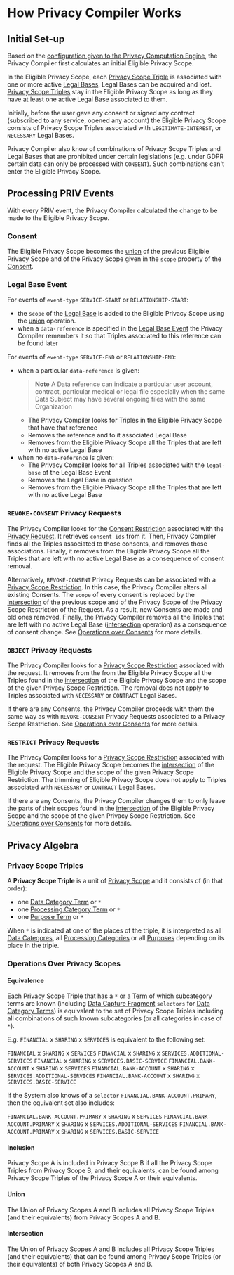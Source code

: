 # How Privacy Compiler Works

## Initial Set-up

Based on the [configuration given to the Privacy Computation Engine](./pce.mdx#configuring-your-privacy-computation-engine), the Privacy Compiler first calculates an initial Eligible Privacy Scope.

In the Eligible Privacy Scope, each [Privacy Scope Triple](#triple) is associated with one or more active [Legal Bases](https://github.com/blindnet-io/product-management/blob/main/refs/schemas/priv/RFC-PRIV.md#legal-base).
Legal Bases can be acquired and lost.
[Privacy Scope Triples](#triple) stay in the Eligible Privacy Scope as long as they have at least one active Legal Base associated to them.

Initially, before the user gave any consent or signed any contract (subscribed to any service, opened any account) the Eligible Privacy Scope consists of Privacy Scope Triples associated with `LEGITIMATE-INTEREST`, or `NECESSARY` Legal Bases.

Privacy Compiler also know of combinations of Privacy Scope Triples and Legal Bases that are prohibited under certain legislations (e.g. under GDPR certain data can only be processed with `CONSENT`).
Such combinations can't enter the Eligible Privacy Scope.

## Processing PRIV Events

With every PRIV event, the Privacy Compiler calculated the change to be made to the Eligible Privacy Scope.

### Consent

The Eligible Privacy Scope becomes the [union](#union) of the previous Eligible Privacy Scope and of the Privacy Scope given in the `scope` property of the [Consent](https://github.com/blindnet-io/product-management/blob/main/refs/schemas/priv/RFC-PRIV.md#consent).

### Legal Base Event

For events of `event-type` `SERVICE-START` or `RELATIONSHIP-START`:
- the `scope` of the [Legal Base](https://github.com/blindnet-io/product-management/blob/main/refs/schemas/priv/RFC-PRIV.md#legal-base) is added to the Eligible Privacy Scope using the [union](#union) operation.
- when a `data-reference` is specified in the [Legal Base Event](https://github.com/blindnet-io/product-management/blob/main/refs/schemas/priv/RFC-PRIV.md#legal-base-event) the Privacy Compiler remembers it so that Triples associated to this reference can be found later

For events of `event-type` `SERVICE-END` or `RELATIONSHIP-END`:
- when a particular `data-reference` is given:
    > **Note**
    > A Data reference can indicate a particular user account, contract, particular medical or legal file especially when the same Data Subject may have several ongoing files with the same Organization
    - The Privacy Compiler looks for Triples in the Eligible Privacy Scope that have that reference
    - Removes the reference and to it associated Legal Base
    - Removes from the Eligible Privacy Scope all the Triples that are left with no active Legal Base
- when no `data-reference` is given:
    - The Privacy Compiler looks for all Triples associated with the `legal-base` of the Legal Base Event
    - Removes the Legal Base in question
    - Removes from the Eligible Privacy Scope all the Triples that are left with no active Legal Base

### `REVOKE-CONSENT` Privacy Requests

The Privacy Compiler looks for the [Consent Restriction](https://github.com/blindnet-io/product-management/blob/main/refs/schemas/priv/RFC-PRIV.md#consent-restriction) associated with the [Privacy Request](https://github.com/blindnet-io/product-management/blob/main/refs/schemas/priv/RFC-PRIV.md#privacy-request).
It retrieves `consent-ids` from it.
Then, Privacy Compiler finds all the Triples associated to those consents, and removes those associations.
Finally, it removes from the Eligible Privacy Scope all the Triples that are left with no active Legal Base as a consequence of consent removal.

Alternatively, `REVOKE-CONSENT` Privacy Requests can be associated with a [Privacy Scope Restriction](https://github.com/blindnet-io/product-management/blob/main/refs/schemas/priv/RFC-PRIV.md#privacy-scope).
In this case, the Privacy Compiler alters all existing Consents.
The `scope` of every consent is replaced by the [intersection](#intersection) of the previous scope and of the Privacy Scope of the Privacy Scope Restriction of the Request.
As a result, new Consents are made and old ones removed.
Finally, the Privacy Compiler removes all the Triples that are left with no active Legal Base ([intersection](#intersection) operation) as a consequence of consent change.
See [Operations over Consents](https://github.com/blindnet-io/product-management/blob/main/refs/schemas/priv/expected-behavior.md#operations-over-consents) for more details.

### `OBJECT` Privacy Requests
The Privacy Compiler looks for a [Privacy Scope Restriction](https://github.com/blindnet-io/product-management/blob/main/refs/schemas/priv/RFC-PRIV.md#privacy-scope) associated with the request.
It removes from the from the Eligible Privacy Scope all the Triples found in the [intersection](#intersection) of the Eligible Privacy Scope and the scope of the given Privacy Scope Restriction.
The removal does not apply to Triples associated with `NECESSARY` or `CONTRACT` Legal Bases.

If there are any Consents, the Privacy Compiler proceeds with them the same way as with `REVOKE-CONSENT` Privacy Requests associated to a Privacy Scope Restriction.
See [Operations over Consents](https://github.com/blindnet-io/product-management/blob/main/refs/schemas/priv/expected-behavior.md#operations-over-consents) for more details.

### `RESTRICT` Privacy Requests
The Privacy Compiler looks for a [Privacy Scope Restriction](https://github.com/blindnet-io/product-management/blob/main/refs/schemas/priv/RFC-PRIV.md#privacy-scope) associated with the request.
The Eligible Privacy Scope becomes the [intersection](#intersection) of the Eligible Privacy Scope and the scope of the given Privacy Scope Restriction.
The trimming of Eligible Privacy Scope does not apply to Triples associated with `NECESSARY` or `CONTRACT` Legal Bases.

If there are any Consents, the Privacy Compiler changes them to only leave the parts of their scopes found in the [intersection](#intersection) of the Eligible Privacy Scope and the scope of the given Privacy Scope Restriction.
See [Operations over Consents](https://github.com/blindnet-io/product-management/blob/main/refs/schemas/priv/expected-behavior.md#operations-over-consents) for more details.


## Privacy Algebra

### Privacy Scope Triples

A **<a name="triple"></a>Privacy Scope Triple** is a unit of [Privacy Scope](RFC-PRIV.md#privacy-scope)
and it consists of (in that order):
- one [Data Category Term](https://github.com/blindnet-io/product-management/blob/main/refs/schemas/priv/./https://github.com/blindnet-io/product-management/blob/main/refs/schemas/priv/RFC-PRIV.md#data-categories) or `*`
- one [Processing Category Term](https://github.com/blindnet-io/product-management/blob/main/refs/schemas/priv/RFC-PRIV.md#processing-categories) or `*`
- one [Purpose Term](https://github.com/blindnet-io/product-management/blob/main/refs/schemas/priv/RFC-PRIV.md#purpose) or `*`

When `*` is indicated at one of the places of the triple, it is interpreted as all [Data Categores](https://github.com/blindnet-io/product-management/blob/main/refs/schemas/priv/RFC-PRIV.md#data-categories), all [Processing Categories](https://github.com/blindnet-io/product-management/blob/main/refs/schemas/priv/RFC-PRIV.md#processing-categories) or all [Purposes](https://github.com/blindnet-io/product-management/blob/main/refs/schemas/priv/RFC-PRIV.md#purpose) depending on its place in the triple.

### Operations Over Privacy Scopes

#### Equivalence

Each Privacy Scope Triple that has a `*` or a [Term](https://github.com/blindnet-io/product-management/blob/main/refs/schemas/priv/RFC-PRIV.md#terms) of which subcategory terms are known (including [Data Capture Fragment](https://github.com/blindnet-io/product-management/blob/main/refs/schemas/priv/RFC-PRIV.md#data-capture-fragments) `selectors` for [Data Category Terms](https://github.com/blindnet-io/product-management/blob/main/refs/schemas/priv/RFC-PRIV.md#data-categories)) is equivalent to the set of Privacy Scope Triples including all combinations of such known subcategories (or all categories in case of `*`).

E.g. `FINANCIAL` x `SHARING` x `SERVICES` is equivalent to the following set:

`FINANCIAL` x `SHARING` x `SERVICES`
`FINANCIAL` x `SHARING` x `SERVICES.ADDITIONAL-SERVICES`
`FINANCIAL` x `SHARING` x `SERVICES.BASIC-SERVICE`
`FINANCIAL.BANK-ACCOUNT` x `SHARING` x `SERVICES`
`FINANCIAL.BANK-ACCOUNT` x `SHARING` x `SERVICES.ADDITIONAL-SERVICES`
`FINANCIAL.BANK-ACCOUNT` x `SHARING` x `SERVICES.BASIC-SERVICE`

If the System also knows of a `selector` `FINANCIAL.BANK-ACCOUNT.PRIMARY`, then the equivalent set also includes:

`FINANCIAL.BANK-ACCOUNT.PRIMARY` x `SHARING` x `SERVICES`
`FINANCIAL.BANK-ACCOUNT.PRIMARY` x `SHARING` x `SERVICES.ADDITIONAL-SERVICES`
`FINANCIAL.BANK-ACCOUNT.PRIMARY` x `SHARING` x `SERVICES.BASIC-SERVICE`

#### Inclusion

Privacy Scope A is included in Privacy Scope B if all the Privacy Scope Triples from Privacy Scope B, and their equivalents, can be found among Privacy Scope Triples of the Privacy Scope A or their equivalents.

#### Union

The Union of Privacy Scopes A and B includes all Privacy Scope Triples (and their equivalents) from Privacy Scopes A and B.

#### Intersection

The Union of Privacy Scopes A and B includes all Privacy Scope Triples (and their equivalents) that can be found among Privacy Scope Triples (or their equivalents) of both Privacy Scopes A and B.
